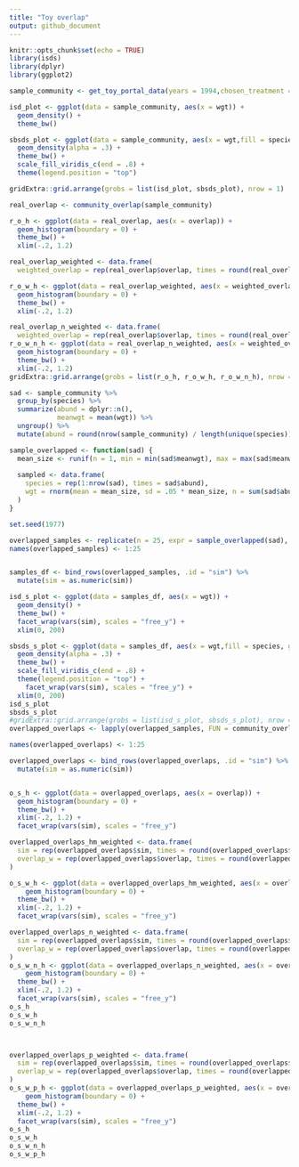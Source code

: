 ```yaml
---
title: "Toy overlap"
output: github_document
---
```


```r
knitr::opts_chunk$set(echo = TRUE)
library(isds)
library(dplyr)
library(ggplot2)
```

```r

sample_community <- get_toy_portal_data(years = 1994,chosen_treatment = "control")

isd_plot <- ggplot(data = sample_community, aes(x = wgt)) +
  geom_density() +
  theme_bw()

sbsds_plot <- ggplot(data = sample_community, aes(x = wgt,fill = species, group = species)) +
  geom_density(alpha = .3) +
  theme_bw() +
  scale_fill_viridis_c(end = .8) +
  theme(legend.position = "top")

gridExtra::grid.arrange(grobs = list(isd_plot, sbsds_plot), nrow = 1)

```

```r

real_overlap <- community_overlap(sample_community)

r_o_h <- ggplot(data = real_overlap, aes(x = overlap)) +
  geom_histogram(boundary = 0) +
  theme_bw() +
  xlim(-.2, 1.2)

real_overlap_weighted <- data.frame(
  weighted_overlap = rep(real_overlap$overlap, times = round(real_overlap$hm)))

r_o_w_h <- ggplot(data = real_overlap_weighted, aes(x = weighted_overlap)) +
  geom_histogram(boundary = 0) +
  theme_bw() +
  xlim(-.2, 1.2)

real_overlap_n_weighted <- data.frame(
  weighted_overlap = rep(real_overlap$overlap, times = round(real_overlap$total_n)))
r_o_w_n_h <- ggplot(data = real_overlap_n_weighted, aes(x = weighted_overlap)) +
  geom_histogram(boundary = 0) +
  theme_bw() +
  xlim(-.2, 1.2)
gridExtra::grid.arrange(grobs = list(r_o_h, r_o_w_h, r_o_w_n_h), nrow = 1)
```

```r

sad <- sample_community %>%
  group_by(species) %>%
  summarize(abund = dplyr::n(),
            meanwgt = mean(wgt)) %>%
  ungroup() %>%
  mutate(abund = round(nrow(sample_community) / length(unique(species))))

sample_overlapped <- function(sad) {
  mean_size <- runif(n = 1, min = min(sad$meanwgt), max = max(sad$meanwgt))
  
  sampled <- data.frame(
    species = rep(1:nrow(sad), times = sad$abund),
    wgt = rnorm(mean = mean_size, sd = .05 * mean_size, n = sum(sad$abund))
  )
}

set.seed(1977)

overlapped_samples <- replicate(n = 25, expr = sample_overlapped(sad), simplify = F)
names(overlapped_samples) <- 1:25


samples_df <- bind_rows(overlapped_samples, .id = "sim") %>%
  mutate(sim = as.numeric(sim))

isd_s_plot <- ggplot(data = samples_df, aes(x = wgt)) +
  geom_density() +
  theme_bw() +
  facet_wrap(vars(sim), scales = "free_y") +
  xlim(0, 200)

sbsds_s_plot <- ggplot(data = samples_df, aes(x = wgt,fill = species, group = species)) +
  geom_density(alpha = .3) +
  theme_bw() +
  scale_fill_viridis_c(end = .8) +
  theme(legend.position = "top") +
    facet_wrap(vars(sim), scales = "free_y") +
  xlim(0, 200)
isd_s_plot
sbsds_s_plot
#gridExtra::grid.arrange(grobs = list(isd_s_plot, sbsds_s_plot), nrow = 1)
overlapped_overlaps <- lapply(overlapped_samples, FUN = community_overlap)

names(overlapped_overlaps) <- 1:25

overlapped_overlaps <- bind_rows(overlapped_overlaps, .id = "sim") %>%
  mutate(sim = as.numeric(sim))


o_s_h <- ggplot(data = overlapped_overlaps, aes(x = overlap)) +
  geom_histogram(boundary = 0) +
  theme_bw() +
  xlim(-.2, 1.2) +
  facet_wrap(vars(sim), scales = "free_y")

overlapped_overlaps_hm_weighted <- data.frame(
  sim = rep(overlapped_overlaps$sim, times = round(overlapped_overlaps$hm)),
  overlap_w = rep(overlapped_overlaps$overlap, times = round(overlapped_overlaps$hm))
)

o_s_w_h <- ggplot(data = overlapped_overlaps_hm_weighted, aes(x = overlap_w)) +
    geom_histogram(boundary = 0) +
  theme_bw() +
  xlim(-.2, 1.2) +
  facet_wrap(vars(sim), scales = "free_y")

overlapped_overlaps_n_weighted <- data.frame(
  sim = rep(overlapped_overlaps$sim, times = round(overlapped_overlaps$total_n)),
  overlap_w = rep(overlapped_overlaps$overlap, times = round(overlapped_overlaps$total_n))
)
o_s_w_n_h <- ggplot(data = overlapped_overlaps_n_weighted, aes(x = overlap_w)) +
    geom_histogram(boundary = 0) +
  theme_bw() +
  xlim(-.2, 1.2) +
  facet_wrap(vars(sim), scales = "free_y")
o_s_h
o_s_w_h
o_s_w_n_h



overlapped_overlaps_p_weighted <- data.frame(
  sim = rep(overlapped_overlaps$sim, times = round(overlapped_overlaps$prod_n)),
  overlap_w = rep(overlapped_overlaps$overlap, times = round(overlapped_overlaps$prod_n))
)
o_s_w_p_h <- ggplot(data = overlapped_overlaps_p_weighted, aes(x = overlap_w)) +
    geom_histogram(boundary = 0) +
  theme_bw() +
  xlim(-.2, 1.2) +
  facet_wrap(vars(sim), scales = "free_y")
o_s_h
o_s_w_h
o_s_w_n_h
o_s_w_p_h
```
